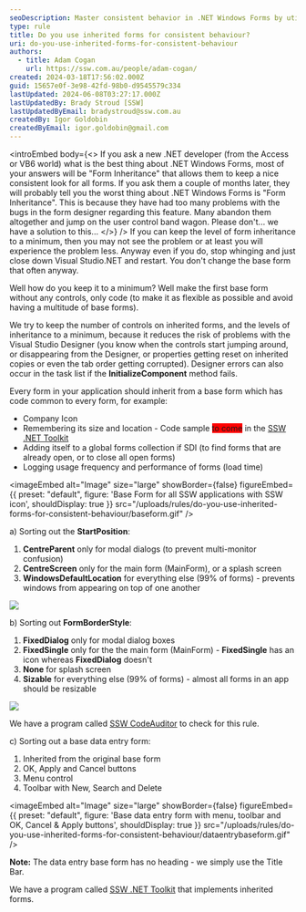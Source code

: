 ```yaml
---
seoDescription: Master consistent behavior in .NET Windows Forms by utilizing inherited forms and implementing best practices for design and coding.
type: rule
title: Do you use inherited forms for consistent behaviour?
uri: do-you-use-inherited-forms-for-consistent-behaviour
authors:
  - title: Adam Cogan
    url: https://ssw.com.au/people/adam-cogan/
created: 2024-03-18T17:56:02.000Z
guid: 15657e0f-3e98-42fd-98b0-d9545579c334
lastUpdated: 2024-06-08T03:27:17.000Z
lastUpdatedBy: Brady Stroud [SSW]
lastUpdatedByEmail: bradystroud@ssw.com.au
createdBy: Igor Goldobin
createdByEmail: igor.goldobin@gmail.com
---
```


<introEmbed
  body={<>
If you ask a new .NET developer (from the Access or VB6 world) what is the best thing about .NET Windows Forms, most of your answers will be "Form Inheritance" that allows them to keep a nice consistent look for all forms. If you ask them a couple of months later, they will probably tell you the worst thing about .NET Windows Forms is "Form Inheritance". This is because they have had too many problems with the bugs in the form designer regarding this feature. Many abandon them altogether and jump on the user control band wagon. Please don't... we have a solution to this...
  </>}
/>
If you can keep the level of form inheritance to a minimum, then you may not see the problem or at least you will experience the problem less. Anyway even if you do, stop whinging and just close down Visual Studio.NET and restart. You don't change the base form that often anyway.

Well how do you keep it to a minimum? Well make the first base form without any controls, only code (to make it as flexible as possible and avoid having a multitude of base forms).

We try to keep the number of controls on inherited forms, and the levels of inheritance to a minimum, because it reduces the risk of problems with the Visual Studio Designer (you know when the controls start jumping around, or disappearing from the Designer, or properties getting reset on inherited copies or even the tab order getting corrupted). Designer errors can also occur in the task list if the **InitializeComponent** method fails.

Every form in your application should inherit from a base form which has code common to every form, for example:

* Company Icon
* Remembering its size and location - Code sample <span style="background-color: red">to come</span> in the [SSW .NET Toolkit](https://ssw.com.au/ssw/NETToolkit)
* Adding itself to a global forms collection if SDI (to find forms that are already open, or to close all open forms)
* Logging usage frequency and performance of forms (load time)


<imageEmbed
  alt="Image"
  size="large"
  showBorder={false}
  figureEmbed={{
    preset: "default",
    figure: 'Base Form for all SSW applications with SSW icon',
    shouldDisplay: true
  }}
  src="/uploads/rules/do-you-use-inherited-forms-for-consistent-behaviour/baseform.gif"
/>

a) Sorting out the **StartPosition**:

1. **CentreParent** only for modal dialogs (to prevent multi-monitor confusion)
2. **CentreScreen** only for the main form (MainForm), or a splash screen
3. **WindowsDefaultLocation** for everything else (99% of forms) - prevents windows from appearing on top of one another

![](/uploads/rules/do-you-use-inherited-forms-for-consistent-behaviour/startposition.gif)

b) Sorting out **FormBorderStyle**:

1. **FixedDialog** only for modal dialog boxes
2. **FixedSingle** only for the the main form (MainForm) - **FixedSingle** has an icon whereas **FixedDialog** doesn't
3. **None** for splash screen
4. **Sizable** for everything else (99% of forms) - almost all forms in an app should be resizable

![](/uploads/rules/do-you-use-inherited-forms-for-consistent-behaviour/formborderstyle.gif)

We have a program called [SSW CodeAuditor](https://codeauditor.com) to check for this rule.

c) Sorting out a base data entry form:

1. Inherited from the original base form
2. OK, Apply and Cancel buttons
3. Menu control
4. Toolbar with New, Search and Delete


<imageEmbed
  alt="Image"
  size="large"
  showBorder={false}
  figureEmbed={{
    preset: "default",
    figure: 'Base data entry form with menu, toolbar and OK, Cancel & Apply buttons',
    shouldDisplay: true
  }}
  src="/uploads/rules/do-you-use-inherited-forms-for-consistent-behaviour/dataentrybaseform.gif"
/>

**Note:** The data entry base form has no heading - we simply use the Title Bar.

We have a program called [SSW .NET Toolkit](https://ssw.com.au/ssw/NETToolkit) that implements inherited forms.
